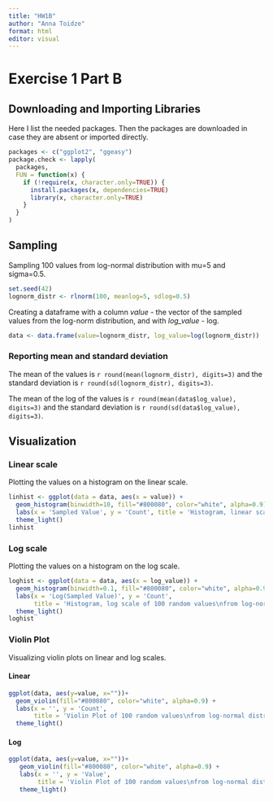 ```yaml
---
title: "HW1B"
author: "Anna Toidze"
format: html
editor: visual
---
```


# Exercise 1 Part B

## Downloading and Importing Libraries

Here I list the needed packages. Then the packages are downloaded in case they are absent or imported directly.

```r
packages <- c("ggplot2", "ggeasy")
package.check <- lapply(
  packages,
  FUN = function(x) {
    if (!require(x, character.only=TRUE)) {
      install.packages(x, dependencies=TRUE)
      library(x, character.only=TRUE)
    }
  }
)
```

## Sampling

Sampling 100 values from log-normal distribution with mu=5 and sigma=0.5.

```r
set.seed(42)
lognorm_distr <- rlnorm(100, meanlog=5, sdlog=0.5)
```

Creating a dataframe with a column *value* - the vector of the sampled values from the log-norm distribution, and with *log_value* - log.

```r
data <- data.frame(value=lognorm_distr, log_value=log(lognorm_distr))
```

### Reporting mean and standard deviation

The mean of the values is `r round(mean(lognorm_distr), digits=3)` and the standard deviation is `r round(sd(lognorm_distr), digits=3)`.

The mean of the log of the values is `r round(mean(data$log_value), digits=3)` and the standard deviation is `r round(sd(data$log_value), digits=3)`.

## Visualization

### Linear scale

Plotting the values on a histogram on the linear scale.

```r
linhist <- ggplot(data = data, aes(x = value)) +
  geom_histogram(binwidth=10, fill="#800080", color="white", alpha=0.9) + 
  labs(x = 'Sampled Value', y = 'Count', title = 'Histogram, linear scale of 100 random values\nfrom log-normal distribution') +
  theme_light() 
linhist
```

### Log scale

Plotting the values on a histogram on the log scale.

```r
loghist <- ggplot(data = data, aes(x = log_value)) +
  geom_histogram(binwidth=0.1, fill="#800080", color="white", alpha=0.9) + 
  labs(x = 'Log(Sampled Value)', y = 'Count', 
       title = 'Histogram, log scale of 100 random values\nfrom log-normal distribution') +
  theme_light()
loghist
```

### Violin Plot

Visualizing violin plots on linear and log scales.

#### Linear

```r
ggplot(data, aes(y=value, x=""))+
  geom_violin(fill="#800080", color="white", alpha=0.9) +
  labs(x = '', y = 'Count', 
       title = 'Violin Plot of 100 random values\nfrom log-normal distribution') +
  theme_light()
```

#### Log

```r
ggplot(data, aes(y=value, x=""))+
   geom_violin(fill="#800080", color="white", alpha=0.9) +
   labs(x = '', y = 'Value', 
        title = 'Violin Plot of 100 random values\nfrom log-normal distribution') +
   theme_light()
```
